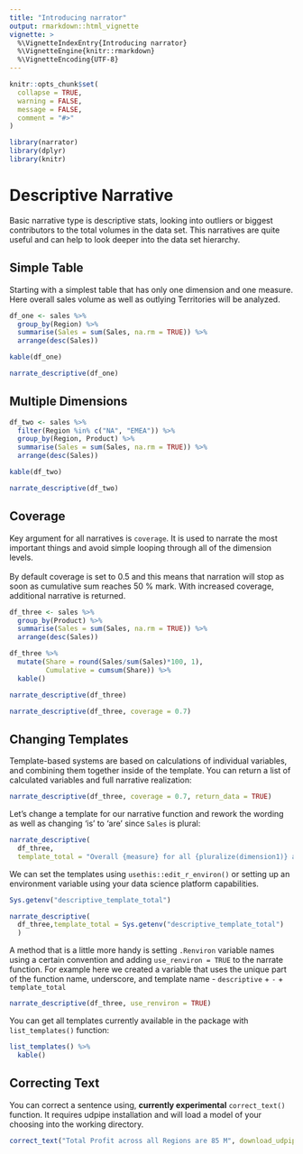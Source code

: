 ```yaml
---
title: "Introducing narrator"
output: rmarkdown::html_vignette
vignette: >
  %\VignetteIndexEntry{Introducing narrator}
  %\VignetteEngine{knitr::rmarkdown}
  %\VignetteEncoding{UTF-8}
---
```


```r
knitr::opts_chunk$set(
  collapse = TRUE,
  warning = FALSE,
  message = FALSE,
  comment = "#>"
)
```

```r
library(narrator)
library(dplyr)
library(knitr)
```

# Descriptive Narrative

Basic narrative type is descriptive stats, looking into outliers or biggest contributors to the total volumes in the data set. This narratives are quite useful and can help to look deeper into the data set hierarchy.

## Simple Table

Starting with a simplest table that has only one dimension and one measure. Here overall sales volume as well as outlying Territories will be analyzed.
```r
df_one <- sales %>%
  group_by(Region) %>%
  summarise(Sales = sum(Sales, na.rm = TRUE)) %>%
  arrange(desc(Sales))

kable(df_one)
```

```r
narrate_descriptive(df_one)
```

## Multiple Dimensions

```r
df_two <- sales %>%
  filter(Region %in% c("NA", "EMEA")) %>%
  group_by(Region, Product) %>%
  summarise(Sales = sum(Sales, na.rm = TRUE)) %>%
  arrange(desc(Sales))

kable(df_two)
```

```r
narrate_descriptive(df_two)
```

## Coverage

Key argument for all narratives is `coverage`. It is used to narrate the most important things and avoid simple looping through all of the dimension levels. <br> <br>
By default coverage is set to 0.5 and this means that narration will stop as soon as cumulative sum reaches 50 % mark. With increased coverage, additional narrative is returned.

```r
df_three <- sales %>%
  group_by(Product) %>%
  summarise(Sales = sum(Sales, na.rm = TRUE)) %>%
  arrange(desc(Sales))

df_three %>%
  mutate(Share = round(Sales/sum(Sales)*100, 1),
         Cumulative = cumsum(Share)) %>%
  kable()
```

```r
narrate_descriptive(df_three)
```

```r
narrate_descriptive(df_three, coverage = 0.7)
```

## Changing Templates

Template-based systems are based on calculations of individual variables, and combining them together inside of the template. You can return a list of calculated variables and full narrative realization: 
```r
narrate_descriptive(df_three, coverage = 0.7, return_data = TRUE)
```

Let's change a template for our narrative function and rework the wording as well as changing 'is' to 'are' since `Sales` is plural:
```r
narrate_descriptive(
  df_three,
  template_total = "Overall {measure} for all {pluralize(dimension1)} are equal to {total}. ")
```

We can set the templates using `usethis::edit_r_environ()` or setting up an environment variable using your data science platform capabilities.

```r
Sys.getenv("descriptive_template_total")

narrate_descriptive(
  df_three,template_total = Sys.getenv("descriptive_template_total")
  )
```

A method that is a little more handy is setting `.Renviron` variable names using a certain convention and adding `use_renviron = TRUE` to the narrate function. For example here we created a variable that uses the unique part of the function name, underscore, and template name - `descriptive` + `-` + `template_total`
```r
narrate_descriptive(df_three, use_renviron = TRUE)
```

You can get all templates currently available in the package with `list_templates()` function:
```r
list_templates() %>%
  kable()
```

## Correcting Text

You can correct a sentence using, **currently experimental** `correct_text()` function. It requires udpipe installation and will load a model of your choosing into the working directory.
```r
correct_text("Total Profit across all Regions are 85 M", download_udpipe = FALSE)
```
